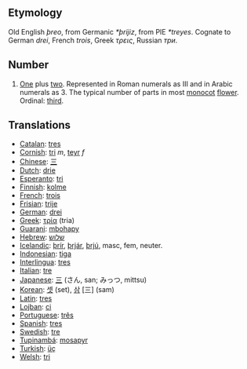 == Etymology ==
Old English ''þreo'', from Germanic ''*þrijiz'', from PIE ''*treyes''. Cognate to German ''drei'', French ''trois'', Greek ''τρεις'', Russian ''три''.

== Number ==
# [[One]] plus [[two]]. Represented in Roman numerals as III and in Arabic numerals as 3. The typical number of parts in most [[monocot]] [[flower]]. Ordinal: [[third]].

== Translations ==
*[[Catalan]]: [[tres]]
*[[Cornish]]: [[tri]] ''m'', [[teyr]] ''f''
*[[Chinese]]: [[三]]
*[[Dutch]]: [[drie]]
*[[Esperanto]]: [[tri]]
*[[Finnish]]: [[kolme]]
*[[French]]: [[trois]]
*[[Frisian]]: [[trije]]
*[[German]]: [[drei]]
*[[Greek]]: [[τρία]] (tria)
*[[Guarani]]: [[mbohapy]]
*[[Hebrew]]: [[שלוש]]
*[[Icelandic]]: [[þrír]], [[þrjár]], [[þrjú]], masc, fem, neuter.
*[[Indonesian]]: [[tiga]]
*[[Interlingua]]: [[tres]]
*[[Italian]]: [[tre]]
*[[Japanese]]: [[三]] (さん, san; みっつ, mittsu)
*[[Korean]]: [[셋]] (set), [[삼]] [三] (sam)
*[[Latin]]: [[tres]]
*[[Lojban]]: [[ci]]
*[[Portuguese]]: [[três]]
*[[Spanish]]: [[tres]]
*[[Swedish]]: [[tre]]
*[[Tupinambá]]: [[mosapyr]]
*[[Turkish]]: [[üç]]
*[[Welsh]]: [[tri]]